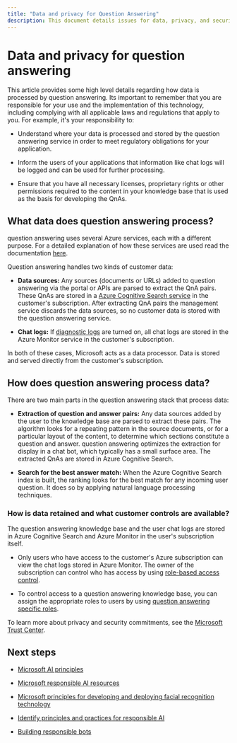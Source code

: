 ```yaml
---
title: "Data and privacy for Question Answering"
description: This document details issues for data, privacy, and security for question answering.
---
```


# Data and privacy for question answering


<NonEnglishTranslation />

This article provides some high level details regarding how data is processed by question answering. Its important to remember that you are responsible for your use and the implementation of this technology, including complying with all applicable laws and regulations that apply to you. For example, it's your responsibility to:

- Understand where your data is processed and stored by the question answering service in order to meet regulatory obligations 
 for your application.

- Inform the users of your applications that information like chat logs
    will be logged and can be used for further processing.

- Ensure that you have all necessary licenses, proprietary rights or other permissions required to the content in your knowledge base that is used as the basis for developing the QnAs.

## What data does question answering process?

question answering uses several Azure services, each with a different purpose. For a detailed explanation of how these services are used read the documentation [here](/azure/ai-services/language-service/question-answering/overview).

Question answering handles two kinds of customer data:

- **Data sources:** Any sources (documents or URLs) added to question answering via the portal or APIs are parsed to extract the QnA pairs. These QnAs are stored in a [Azure Cognitive Search service](https://azure.microsoft.com/services/search/) in the customer's subscription. After extracting QnA pairs the management service discards the data sources, so no customer data is stored with the question answering service.

- **Chat logs:** If [diagnostic logs](/azure/ai-services/language-service/question-answering/how-to/analytics) are turned on, all chat logs are stored in the Azure Monitor service in the customer's subscription.

In both of these cases, Microsoft acts as a data processor. Data is stored and served directly from the customer's subscription.

## How does question answering process data?

There are two main parts in the question answering stack that process data:

-   **Extraction of question and answer pairs:** Any data sources added by
    the user to the knowledge base are parsed to extract these pairs. The algorithm looks for a repeating pattern in the source documents, or for a particular layout of the content, to
    determine which sections constitute a question and answer. question answering optimizes the extraction for display in a chat bot, which typically has a small surface area.
    The extracted QnAs are stored in Azure Cognitive Search.

-   **Search for the best answer match:** When the Azure Cognitive Search
    index is built, the ranking looks for the best match for any incoming user question. It does so by applying natural language processing techniques.

### How is data retained and what customer controls are available?

The question answering knowledge base and the user chat logs are stored in Azure Cognitive Search and Azure Monitor in the user's subscription itself.

-   Only users who have access to the customer's Azure subscription can view the chat logs stored in Azure Monitor. The owner of the subscription can control who has access by using [role-based access control](/azure/role-based-access-control/overview).

-   To control access to a question answering knowledge base, you can assign the appropriate roles to users by using [question answering specific roles](/azure/ai-services/qnamaker/concepts/role-based-access-control).

To learn more about privacy and security commitments, see the [Microsoft Trust Center](https://www.microsoft.com/TrustCenter/CloudServices/Azure/default.aspx).

## Next steps

* [Microsoft AI principles](https://www.microsoft.com/ai/responsible-ai)

* [Microsoft responsible AI resources](https://www.microsoft.com/ai/responsible-ai-resources)

* [Microsoft principles for developing and deploying facial recognition technology](https://blogs.microsoft.com/wp-content/uploads/prod/sites/5/2018/12/MSFT-Principles-on-Facial-Recognition.pdf)

* [Identify principles and practices for responsible AI](/training/paths/responsible-ai-business-principles/)

* [Building responsible bots](https://www.microsoft.com/research/uploads/prod/2018/11/Bot_Guidelines_Nov_2018.pdf)
